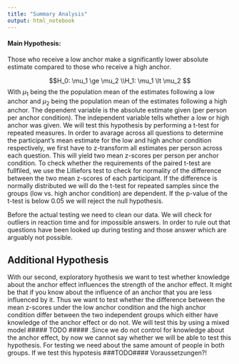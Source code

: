 ```yaml
---
title: "Summary Analysis"
output: html_notebook
---
```



#### Main Hypothesis:

Those who receive a low anchor make a significantly lower absolute estimate compared to those who receive a high anchor.

$$H_0: \mu_1 \ge \mu_2 \\H_1: \mu_1 \lt \mu_2 $$
With $\mu_1$ being the the population mean of the estimates following a low anchor and $\mu_2$ being the population mean of the estimates following a high anchor. The dependent variable is the absolute estimate given (per person per anchor condition). The independent variable tells whether a low or high anchor was given. We will test this hypothesis by performing a t-test for repeated measures. In order to avarage across all questions to determine the participant's mean estimate for the low and high anchor condition respectively, we first have to z-transform all estimates per person across each question. This will yield two mean z-scores per person per anchor condition. To check whether the requirements of the paired t-test are fullfiled, we use the Lilliefors test to check for normality of the difference between the two mean z-scores of each participant. If the difference is normally distributed we will do the t-test for repeated samples since the groups (low vs. high anchor condition) are dependent. If the p-value of the t-test is below 0.05 we will reject the null hypothesis.

Before the actual testing we need to clean our data. We will check for outliers in reaction time and for impossible answers. In order to rule out that questions have been looked up during testing and those answer which are arguably not possible.

## Additional Hypothesis

With our second, exploratory hyothesis we want to test whether knowledge about the anchor effect influences the strength of the anchor effect. It might be that if you know about the influence of an anchor that you are less influenced by it. Thus we want to test whether the difference between the mean z-scores under the low anchor condition and the high anchor condition differ between the two independent groups which either have knowledge of the anchor effect or do not. We will test this by using a mixed model ##### TODO #####  .Since we do not control for knowledge about the anchor effect, by now we cannot say whether we will be able to test this hypothesis. For testing we need about the same amount of people in both groups.
If we test this hypotesis ###TODO#### Voraussetzungen?!

